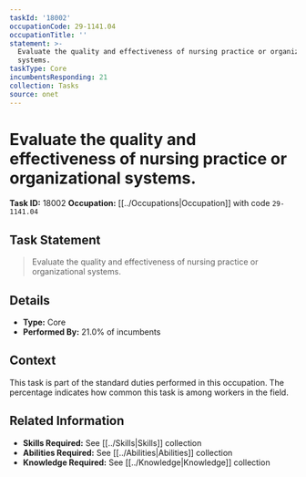 ```yaml
---
taskId: '18002'
occupationCode: 29-1141.04
occupationTitle: ''
statement: >-
  Evaluate the quality and effectiveness of nursing practice or organizational
  systems.
taskType: Core
incumbentsResponding: 21
collection: Tasks
source: onet
---
```

# Evaluate the quality and effectiveness of nursing practice or organizational systems.

**Task ID:** 18002
**Occupation:** [[../Occupations|Occupation]] with code `29-1141.04`

## Task Statement

> Evaluate the quality and effectiveness of nursing practice or organizational systems.

## Details

- **Type:** Core
- **Performed By:** 21.0% of incumbents

## Context

This task is part of the standard duties performed in this occupation. The percentage indicates how common this task is among workers in the field.

## Related Information

- **Skills Required:** See [[../Skills|Skills]] collection
- **Abilities Required:** See [[../Abilities|Abilities]] collection
- **Knowledge Required:** See [[../Knowledge|Knowledge]] collection
